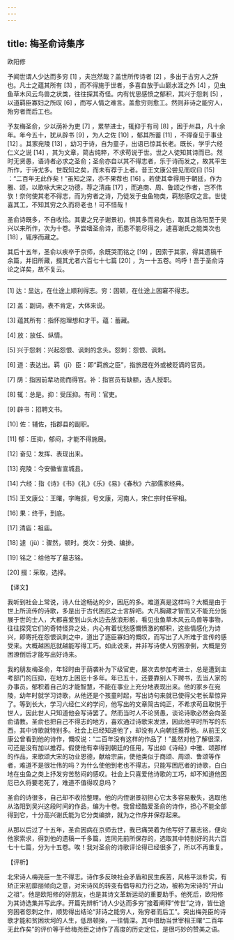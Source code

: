 ```yaml
---
---
---
```

title: 梅圣俞诗集序
---




欧阳修

予闻世谓人少达而多穷 [1] ，夫岂然哉？盖世所传诗者 [2] ，多出于古穷人之辞也。凡士之蕴其所有 [3] ，而不得施于世者，多喜自放于山巅水涯之外 [4] ，见虫鱼草木风云鸟兽之状类，往往探其奇怪。内有忧思感愤之郁积，其兴于怨刺 [5] ，以道羁臣寡妇之所叹 [6] ，而写人情之难言。盖愈穷则愈工。然则非诗之能穷人，殆穷者而后工也。

予友梅圣俞，少以荫补为吏 [7] ，累举进士，辄抑于有司 [8] ，困于州县，凡十余年。年今五十，犹从辟书 [9] ，为人之佐 [10] ，郁其所蓄 [11] ，不得奋见于事业 [12] 。其家宛陵 [13] ，幼习于诗，自为童子，出语已惊其长老。既长，学乎六经仁义之说 [14] ，其为文章，简古纯粹，不求苟说于世。世之人徒知其诗而已。然时无贤愚，语诗者必求之圣俞；圣俞亦自以其不得志者，乐于诗而发之，故其平生所作，于诗尤多。世既知之矣，而未有荐于上者。昔王文康公尝见而叹曰 [15] ：“二百年无此作矣！”虽知之深，亦不果荐也 [16] 。若使其幸得用于朝廷，作为雅、颂，以歌咏大宋之功德，荐之清庙 [17] ，而追商、周、鲁颂之作者，岂不伟欤！奈何使其老不得志，而为穷者之诗，乃徒发于虫鱼物类，羁愁感叹之言。世徒喜其工，不知其穷之久而将老也！可不惜哉！

圣俞诗既多，不自收拾。其妻之兄子谢景初，惧其多而易失也，取其自洛阳至于吴兴以来所作，次为十卷。予尝嗜圣俞诗，而患不能尽得之，遽喜谢氏之能类次也 [18] ，辄序而藏之。

其后十五年，圣俞以疾卒于京师，余既哭而铭之 [19] ，因索于其家，得其遗稿千余篇，并旧所藏，掇其尤者六百七十七篇 [20] ，为一十五卷。呜呼！吾于圣俞诗论之详矣，故不复云。



* * *



[1] 达：显达，在仕途上顺利得志。穷：困顿，在仕途上困窘不得志。

[2] 盖：副词，表不肯定，大体来说。

[3] 蕴其所有：指怀抱理想和才干。蕴：蓄藏。

[4] 放：放任、纵情。

[5] 兴于怨刺：兴起怨恨、讽刺的念头。怨刺：怨恨、讽刺。

[6] 道：表达出。羁（jī）臣：即“羁旅之臣”，指旅居在外或被贬谪的官员。

[7] 荫：指因前辈功勋而得官。补：指官员有缺额，选人授职。

[8] 辄：总是。抑：受压抑。有司：官吏。

[9] 辟书：招聘文书。

[10] 佐：辅佐，指郡县的副职。

[11] 郁：压抑，郁闷，才能不得施展。

[12] 奋见：发挥、表现出来。

[13] 宛陵：今安徽省宣城县。

[14] 六经：指《诗》《书》《礼》《乐》《易》《春秋》六部儒家经典。

[15] 王文康公：王曙，字晦叔，号文康，河南人，宋仁宗时任宰相。

[16] 果：终于，到底。

[17] 清庙：祖庙。

[18] 遽（jù）：骤然，顿时。类次：分类、编排。

[19] 铭之：给他写了墓志铭。

[20] 掇：采取，选择。

【译文】

我听到社会上常说，诗人仕途畅达的少，困厄的多。难道真是这样吗？大概是由于世上所流传的诗歌，多是出于古代困厄之士言辞吧。大凡胸藏才智而又不能充分施展于世的士人，大都喜爱到山头水边去放浪形骸，看见虫鱼草木风云鸟兽等事物，往往探究它们的奇特怪异之处，内心有着忧愁感慨愤激的郁积，这些情感化为诗兴，即寄托在怨恨讽刺之中，道出了逐臣寡妇的慨叹，而写出了人所难于言传的感受来。大概越困厄就越能写得工巧。如此说来，并非写诗使人穷困潦倒，大概是穷困潦倒后才能写出好诗来。

我的朋友梅圣俞，年轻时由于荫袭补为下级官吏，屡次去参加考进士，总是遭到主考部门的压抑，在地方上困厄十多年。年已五十，还要靠别人下聘书，去当人家的办事员。郁积着自己的才能智慧，不能在事业上充分地表现出来。他的家乡在宛陵，幼年时就学习诗歌，从他还是个孩童时起，写出诗句来就已使得父老长辈惊异了。等到长大，学习六经仁义的学问，他写出的文章简古纯正，不希求苟且取悦于世人，因此世人只知道他会写诗罢了。然而当时人不论贤愚，谈论诗歌必然会向圣俞请教。圣俞也把自己不得志的地方，喜欢通过诗歌来发泄，因此他平时所写的东西，其中诗歌就特别多。社会上已经知道他了，却没有人向朝廷推荐他。从前王文康公曾看到他的诗作，慨叹说：“二百年没有这样的作品了！”虽然对他了解很深，可还是没有加以推荐。假使他有幸得到朝廷的任用，写出如《诗经》中雅、颂那样的作品，来歌颂大宋的功业恩德，献给宗庙，使他类似于商颂、周颂、鲁颂等作者，难道不是很壮伟的吗？为什么使他到老也不得志，只能写困厄者的诗歌，白白地在虫鱼之类上抒发穷苦愁闷的感叹。社会上只喜爱他诗歌的工巧，却不知道他困厄已久将要老死了，难道不值得叹息吗？

圣俞的诗很多，自己却不收拾整理。他的内侄谢景初担心它太多容易散失，选取他从洛阳到吴兴这段时间的作品，编为十卷。我曾经酷爱圣俞的诗作，担心不能全部得到它，十分高兴谢氏能为它分类编排，就为之作序并保存起来。

从那以后过了十五年，圣俞因病在京师去世，我已痛哭着为他写好了墓志铭，便向他家索求，得到他的遗稿一千多篇，连同先前所保存的，选取其中特别好的共六百七十七篇，分为十五卷。唉！我对圣俞的诗歌评论得已经很多了，所以不再重复。

【评析】

北宋诗人梅尧臣一生不得志。诗作多反映社会矛盾和民生疾苦，风格平淡朴实，有矫正宋初靡丽倾向之意，对宋诗风的转变有倡导和力行之功，被称为宋诗的“开山之祖”。他是欧阳修的好朋友，也是其诗文革新运动的重要助手。他死后，欧阳修为其诗选集并写此序。开篇先辨析“诗人少达而多穷”接着阐释“传世”之诗，皆仕途穷困者怨刺之作，顺势得出结论“非诗之能穷人，殆穷者而后工”。突出梅尧臣的诗歌才能和贫困坎坷的人生，低昂顿挫，一往情深。其中借助当世宰相王曙“二百年无此作矣”的评价等于给梅尧臣之诗作了高度的历史定位，是很巧妙的赞美之语。